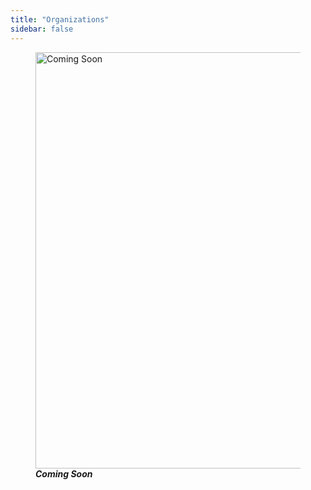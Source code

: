 ```yaml
---
title: "Organizations"
sidebar: false
---
```


![***Coming Soon***](images/QDWt.gif){fig-alt="Coming Soon" fig-align="center" width="666"}
